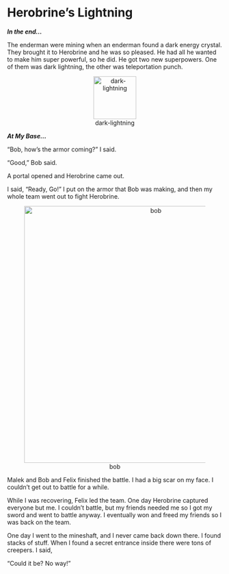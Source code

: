 # Herobrine’s Lightning

***In the end...***

The enderman were mining when an enderman found a dark energy crystal. They brought it to Herobrine and he was so pleased. He had all he wanted to make him super powerful, so he did. He got two new superpowers. One of them was dark lightning, the other was teleportation punch.

<center>![dark-lightning](img/dark-lightning.jpg){width=100px}</center>

***At My Base...***

“Bob, how’s the armor coming?” I said.

“Good,” Bob said. 

A portal opened and Herobrine came out. 

I said, “Ready, Go!” I put on the armor that Bob was making, and then my whole team went out to fight Herobrine. 

<center>![bob](img/bob.jpg){width=600px}</center>

Malek and Bob and Felix finished the battle. I had a big scar on my face. I couldn't get out to battle for a while. 

While I was recovering, Felix led the team. One day Herobrine captured everyone but me. I couldn’t battle, but my friends needed me so I got my sword and went to battle anyway. I eventually won and freed my friends so I was back on the team. 

One day I went to the mineshaft, and I never came back down there. I found stacks of stuff. When I found a secret entrance inside there were tons of creepers. I said,

“Could it be? No way!”

